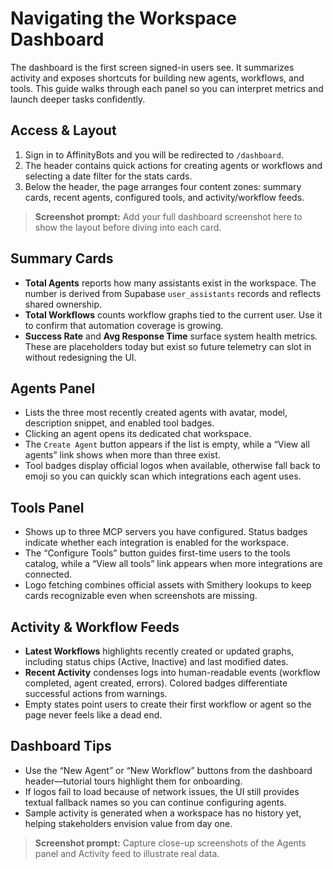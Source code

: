 # Navigating the Workspace Dashboard

The dashboard is the first screen signed-in users see. It summarizes activity and exposes shortcuts for building new agents, workflows, and tools. This guide walks through each panel so you can interpret metrics and launch deeper tasks confidently.

## Access & Layout

1. Sign in to AffinityBots and you will be redirected to `/dashboard`.
2. The header contains quick actions for creating agents or workflows and selecting a date filter for the stats cards.
3. Below the header, the page arranges four content zones: summary cards, recent agents, configured tools, and activity/workflow feeds.

> **Screenshot prompt:** Add your full dashboard screenshot here to show the layout before diving into each card.

## Summary Cards

- **Total Agents** reports how many assistants exist in the workspace. The number is derived from Supabase `user_assistants` records and reflects shared ownership.
- **Total Workflows** counts workflow graphs tied to the current user. Use it to confirm that automation coverage is growing.
- **Success Rate** and **Avg Response Time** surface system health metrics. These are placeholders today but exist so future telemetry can slot in without redesigning the UI.

## Agents Panel

- Lists the three most recently created agents with avatar, model, description snippet, and enabled tool badges.
- Clicking an agent opens its dedicated chat workspace.
- The `Create Agent` button appears if the list is empty, while a “View all agents” link shows when more than three exist.
- Tool badges display official logos when available, otherwise fall back to emoji so you can quickly scan which integrations each agent uses.

## Tools Panel

- Shows up to three MCP servers you have configured. Status badges indicate whether each integration is enabled for the workspace.
- The “Configure Tools” button guides first-time users to the tools catalog, while a “View all tools” link appears when more integrations are connected.
- Logo fetching combines official assets with Smithery lookups to keep cards recognizable even when screenshots are missing.

## Activity & Workflow Feeds

- **Latest Workflows** highlights recently created or updated graphs, including status chips (Active, Inactive) and last modified dates.
- **Recent Activity** condenses logs into human-readable events (workflow completed, agent created, errors). Colored badges differentiate successful actions from warnings.
- Empty states point users to create their first workflow or agent so the page never feels like a dead end.

## Dashboard Tips

- Use the “New Agent” or “New Workflow” buttons from the dashboard header—tutorial tours highlight them for onboarding.
- If logos fail to load because of network issues, the UI still provides textual fallback names so you can continue configuring agents.
- Sample activity is generated when a workspace has no history yet, helping stakeholders envision value from day one.

> **Screenshot prompt:** Capture close-up screenshots of the Agents panel and Activity feed to illustrate real data.
